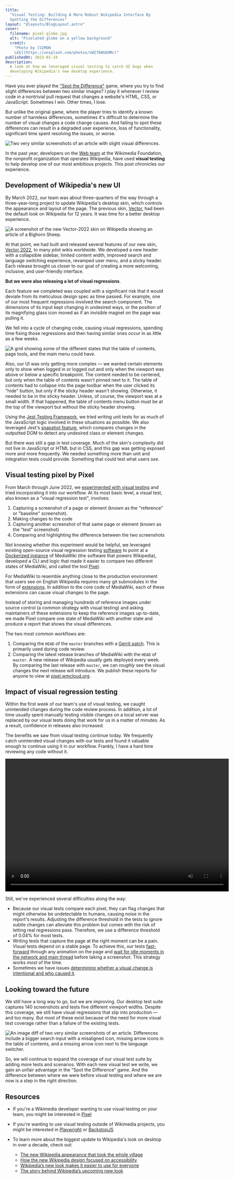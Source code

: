 ```yaml
---
title:
  "Visual Testing: Building A More Robust Wikipedia Interface By
  Spotting the Differences"
layout: "@layouts/BlogLayout.astro"
cover:
  filename: pixel-globe.jpg
  alt: "Pixelated globe on a yellow background"
  credit:
    "Photo by [SIMON
    LEE](https://unsplash.com/photos/sWI76WS6OMc)"
publishedAt: 2023-01-19
description:
  A look at how we leveraged visual testing to catch UI bugs when
  developing Wikipedia's new desktop experience.
---
```



Have you ever played the
["Spot the Difference"](https://en.wikipedia.org/wiki/Spot_the_difference)
game, where you try to find slight differences between two
similar images? I play it whenever I review code in a nontrivial
pull request that changes a website's HTML, CSS, or JavaScript.
Sometimes I win. Other times, I lose.

But unlike the original game, where the player tries to identify
a known number of harmless differences, sometimes it's difficult
to determine the number of visual changes a code change causes.
And failing to spot these differences can result in a degraded
user experience, loss of functionality, significant time spent
resolving the issues, or worse.

<Image
  src={referenceAndTest}
  alt="Two very similar screenshots of an article with slight visual differences."
  caption="Can you spot the differences between these two images? See the end of this article for the answer."
/>

In the past year, developers on the
[Web team](https://www.mediawiki.org/wiki/Reading/Web) at the
Wikimedia Foundation, the nonprofit organization that operates
Wikipedia, have used **visual testing** to help develop one of
our most ambitious projects. This post chronicles our experience.

## Development of Wikipedia's new UI

By March 2022, our team was about three-quarters of the way
through a three-year-long project to update Wikipedia's desktop
skin, which controls the appearance and layout of the page. The
previous skin,
[Vector](https://www.mediawiki.org/wiki/Skin:Vector), had been
the default look on Wikipedia for 12 years. It was time for a
better desktop experience.

<Image
  src={vector2022}
  alt="A screenshot of the new Vector-2022 skin on Wikipedia showing an article of a Bighorn Sheep."
  caption="The biggest update to Wikipedia's desktop look in over a decade: Vector-2022"
/>

At that point, we had built and released several features of our
new skin,
[Vector 2022](https://www.mediawiki.org/wiki/Skin:Vector/2022),
to many pilot wikis worldwide. We developed a new header with a
collapsible sidebar, limited content width, improved search and
language switching experience, revamped user menu, and a sticky
header. Each release brought us closer to our goal of creating a
more welcoming, inclusive, and user-friendly interface.

**But we were also releasing a lot of visual regressions**.

Each feature we completed was coupled with a significant risk
that it would deviate from its meticulous design spec as time
passed. For example, one of our most frequent regressions
involved the search component. The dimensions of its input kept
changing in undesired ways, or the position of its magnifying
glass icon moved as if an invisible magnet on the page was
pulling it.

We fell into a cycle of changing code, causing visual
regressions, spending time fixing those regressions and then
having similar ones occur in as little as a few weeks.

<Image
  src={complexStates}
  alt="A grid showing some of the different states that the table of contents, page tools, and the main menu could have."
  caption="A grid showing eight different states that the table of contents, page tools, and the main menu could have."
/>

Also, our UI was only getting more complex — we wanted certain
elements only to show when logged in or logged out and only when
the viewport was above or below a specific breakpoint. The
content needed to be centered, but only when the table of
contents wasn't pinned next to it. The table of contents had to
collapse into the page toolbar when the user clicked its "hide"
button, but only if the sticky header wasn't showing. Otherwise,
it needed to be in the sticky header. Unless, of course, the
viewport was at a small width. If that happened, the table of
contents menu button must be at the top of the viewport but
without the sticky header showing.

Using the [Jest Testing Framework](https://jestjs.io/), we tried
writing unit tests for as much of the JavaScript logic involved
in these situations as possible. We also leveraged Jest's
[snapshot feature](https://jestjs.io/docs/snapshot-testing),
which compares changes in the outputted DOM to detect any
undesired class or element changes.

But there was still a gap in test coverage. Much of the skin's
complexity did not live in JavaScript or HTML but in CSS, and
this gap was getting exposed more and more frequently. We needed
something more than unit and integration tests could provide.
Something that could test what users _see_.

## Visual testing pixel by Pixel

From March through June 2022, we
[experimented with visual testing](https://phabricator.wikimedia.org/T302246)
and tried incorporating it into our workflow. At its most basic
level, a visual test, also known as a "visual regression test",
involves:

1. Capturing a screenshot of a page or element (known as the
   "reference" or "baseline" screenshot).
2. Making changes to the code
3. Capturing another screenshot of that same page or element
   (known as the "test" screenshot)
4. Comparing and highlighting the difference between the two
   screenshots

Not knowing whether this experiment would be helpful, we
leveraged existing open-source visual regression testing
[software](https://github.com/garris/BackstopJS) to point at a
[Dockerized instance](https://www.mediawiki.org/wiki/MediaWiki-Docker)
of MediaWiki (the software that powers Wikipedia), developed a
CLI and logic that made it easier to compare two different states
of MediaWiki, and called the tool
[Pixel](https://github.com/wikimedia/pixel).

For MediaWiki to resemble anything close to the production
environment that users see on English Wikipedia requires many git
submodules in the form of
[extensions](https://www.mediawiki.org/wiki/Manual:Extensions).
In addition to the core code of MediaWiki, each of these
extensions can cause visual changes to the page.

Instead of storing and managing hundreds of reference images
under source control (a common strategy with visual testing) and
asking maintainers of these extensions to keep the reference
images up-to-date, we made Pixel compare one state of MediaWiki
with another state and produce a report that shows the visual
differences.

The two most common workflows are:

1. Comparing the `HEAD` of the `master` branches with a
   [Gerrit patch](https://gerrit.wikimedia.org/). This is
   primarily used during code review.
2. Comparing the latest release branches of MediaWiki with the
   `HEAD` of `master`. A new release of Wikipedia usually gets
   deployed every week. By comparing the last release with
   `master`, we can _roughly_ see the visual changes the next
   release will introduce. We publish these reports for anyone to
   view at [pixel.wmcloud.org](https://pixel.wmcloud.org/).

## Impact of visual regression testing

Within the first week of our team's use of visual testing, we
caught unintended changes during the code review process. In
addition, a lot of time usually spent manually testing visible
changes on a local server was replaced by our visual tests doing
that work for us in a matter of minutes. As a result, confidence
in releases also increased.

The benefits we saw from visual testing continue today. We
frequently catch unintended visual changes with our tests and
found it valuable enough to continue using it in our workflow.
Frankly, I have a hard time reviewing any code without it.

<Video
  description="Video showing a failed visual test with a difference in spacing between the title of the article and the table of contents icon button, as well as a difference in the width of the table of contents. In the video, the user can see the reference, the test image, and the differences highlighted in pink."
  width="704"
  height="418"
  src={visualTestDemo}
/>

Still, we've experienced several difficulties along the way:

- Because our visual tests compare each pixel, they can flag
  changes that might otherwise be undetectable to humans, causing
  noise in the report's results. Adjusting the difference
  threshold in the tests to ignore subtle changes can alleviate
  this problem but comes with the risk of letting real
  regressions pass. Therefore, we use a difference threshold of
  0.04% for most tests.
- Writing tests that capture the page at the right moment can be
  a pain. Visual tests depend on a stable page. To achieve this,
  our tests
  [fast-forward](https://github.com/wikimedia/pixel/blob/474fd24e81ddb39f60b09ca2ed69e67c3d4f8774/src/engine-scripts/puppet/fastForwardAnimations.js)
  through any animation on the page and
  [wait for idle moments in the network and main thread](https://github.com/wikimedia/pixel/blob/daef37049a99ee7cea5534f236783e88332786fd/src/engine-scripts/puppet/onReady.js#L49-L52)
  before taking a screenshot. This strategy works _most_ of the
  time.
- Sometimes we have issues
  [determining whether a visual change is intentional and who caused it](https://phabricator.wikimedia.org/T320303).

## Looking toward the future

We still have a long way to go, but we are improving. Our desktop
test suite captures 140 screenshots and tests five different
viewport widths. Despite this coverage, we still have visual
regressions that slip into production — and too many. But most of
these exist because of the need for more visual test coverage
rather than a failure of the existing tests.

<Image
  src={testDiff}
  alt="An image diff of two very similar screenshots of an article. Differences include a bigger search input with a misaligned icon, missing arrow icons in the table of contents, and a missing arrow icon next to the language switcher."
  caption="Highlighted in pink, there are three visual regressions from the set of images shown in the introduction of this article."
/>

So, we will continue to expand the coverage of our visual test
suite by adding more tests and scenarios. With each new visual
test we write, we gain an unfair advantage in the "Spot the
Difference" game. And the difference between where we were before
visual testing and where we are now is a step in the right
direction.

## Resources

- If you're a Wikimedia developer wanting to use visual testing
  on your team, you might be interested in
  [Pixel](https://github.com/wikimedia/pixel)

- If you're wanting to use visual testing outside of Wikimedia
  projects, you might be interested in
  [Playwright](https://playwright.dev/) or
  [BackstopJS](https://github.com/garris/BackstopJS)

- To learn more about the biggest update to Wikipedia's look on
  desktop in over a decade, check out:
  - [The new Wikipedia appearance that took the whole village](https://jdlrobson.com/posts/2023-01-17_the-new-wikipedia-appearance-that-took-a-whole-village)
  - [How the new Wikipedia design focused on accessibility](https://medium.com/@_bernardwang/how-the-new-wikipedia-design-focused-on-accessibility-e869f31d5f16)
  - [Wikipedia’s new look makes it easier to use for everyone](https://diff.wikimedia.org/2023/01/18/wikipedias-new-look-makes-it-easier-to-use-for-everyone/)
  - [The story behind Wikipedia’s upcoming new look](https://diff.wikimedia.org/2021/08/12/the-story-behind-wikipedias-upcoming-new-look/)
